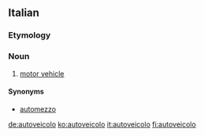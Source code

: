 ==Italian==

===Etymology===
{{prefix|auto|veicolo|lang=it}}

===Noun===
{{wikipedia|lang=it}}
{{it-noun|m|autoveicoli}}

# [[motor vehicle]]

====Synonyms====
* [[automezzo]]

[[de:autoveicolo]]
[[ko:autoveicolo]]
[[it:autoveicolo]]
[[fi:autoveicolo]]